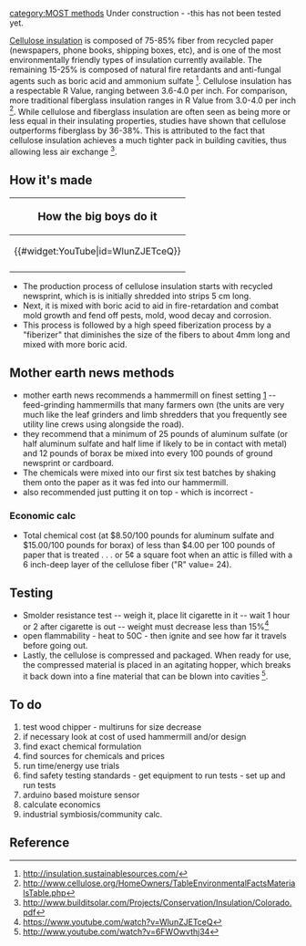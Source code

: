 {{MOST}}
[[category:MOST methods]]
Under construction - -this has not been tested yet.


[[Cellulose insulation]] is composed of 75-85% fiber from recycled paper (newspapers, phone books, shipping boxes, etc), and is one of the most environmentally friendly types of insulation currently available. The remaining 15-25% is composed of natural fire retardants and anti-fungal agents such as boric acid and ammonium sulfate <ref>http://insulation.sustainablesources.com/</ref>. Cellulose insulation has a respectable R Value, ranging between 3.6-4.0 per inch. For comparison, more traditional fiberglass insulation ranges in R Value from 3.0-4.0 per inch <ref>http://www.cellulose.org/HomeOwners/TableEnvironmentalFactsMaterialsTable.php</ref>. While cellulose and fiberglass insulation are often seen as being more or less equal in their insulating properties, studies have shown that cellulose outperforms fiberglass by 36-38%. This is attributed to the fact that cellulose insulation achieves a much tighter pack in building cavities, thus allowing less air exchange <ref>http://www.builditsolar.com/Projects/Conservation/Insulation/Colorado.pdf</ref>.  

==How it's made==
{|style="border:1px solid black; background-color: lightgreen; margin-left:.1em; margin-top:2px; -moz-border-radius:15px;" align="right" width="120px"
!<big>How the big boys do it</big>
|-
|<center>{{#widget:YouTube|id=WlunZJETceQ}} </center>
|-
|}
* The production process of cellulose insulation starts with recycled newsprint, which is is initially shredded into strips 5 cm long.
* Next, it is mixed with boric acid to aid in fire-retardation and combat mold growth and fend off pests, mold, wood decay and corrosion.
* This process is followed by a high speed fiberization process by a "fiberizer" that diminishes the size of the fibers to about 4mm long and mixed with more boric acid.

==Mother earth news methods==
* mother earth news recommends a hammermill on finest setting [http://www.motherearthnews.com/diy/how-to-make-and-install-your-own-insulation-zmaz77ndzgoe.aspx?PageId=3#ArticleContent] -- feed-grinding hammermills that many farmers own (the units are very much like the leaf grinders and limb shredders that you frequently see utility line crews using alongside the road).
* they recommend that a minimum of 25 pounds of aluminum sulfate (or half aluminum sulfate and half lime if likely to be in contact with metal) and 12 pounds of borax be mixed into every 100 pounds of ground newsprint or cardboard.
* The chemicals were mixed into our first six test batches by shaking them onto the paper as it was fed into our hammermill.
* also recommended just putting it on top - which is incorrect -

=== Economic calc===
* Total chemical cost (at $8.50/100 pounds for aluminum sulfate and $15.00/100 pounds for borax) of less than $4.00 per 100 pounds of paper that is treated . . . or 5¢ a square foot when an attic is filled with a 6 inch-deep layer of the cellulose fiber ("R" value= 24).

==Testing==
* Smolder resistance test -- weigh it, place lit cigarette in it -- wait 1 hour or 2 after cigarette is out -- weight must decrease less than 15%<ref>https://www.youtube.com/watch?v=WlunZJETceQ</ref>
* open flammability - heat to 50C - then ignite and see how far it travels before going out.
* Lastly, the cellulose is compressed and packaged. When ready for use, the compressed material is placed in an agitating hopper, which breaks it back down into a fine material that can be blown into cavities <ref>http://www.youtube.com/watch?v=6FWOwvthj34</ref>.

==To do==
# test wood chipper - multiruns for size decrease
# if necessary look at cost of used hammermill and/or design
# find exact chemical formulation
# find sources for chemicals and prices
# run time/energy use trials
# find safety testing standards - get equipment to run tests - set up and run tests
# arduino based moisture sensor
# calculate economics
# industrial symbiosis/community calc.

==Reference==
<references/>